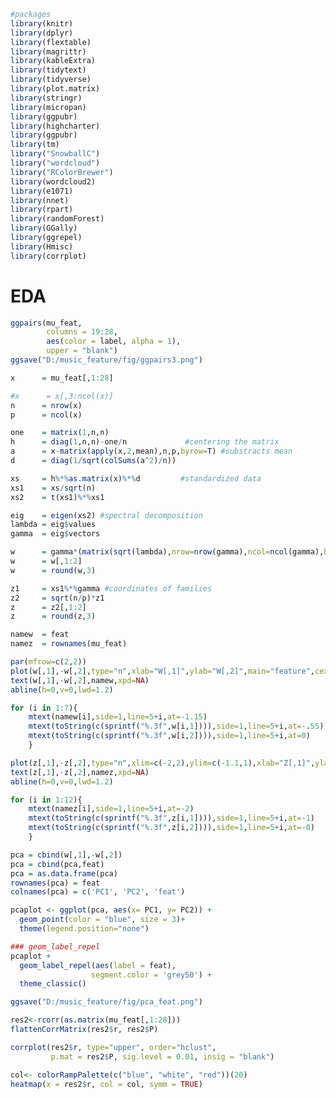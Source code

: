 ```r
#packages
library(knitr)
library(dplyr)
library(flextable)
library(magrittr)
library(kableExtra)
library(tidytext)
library(tidyverse)
library(plot.matrix)
library(stringr)
library(micropan)
library(ggpubr)
library(highcharter)
library(ggpubr)
library(tm)
library("SnowballC")
library("wordcloud")
library("RColorBrewer")
library(wordcloud2)
library(e1071)
library(nnet)
library(rpart)
library(randomForest)
library(GGally)
library(ggrepel)
library(Hmisc)
library(corrplot)
```

# EDA
```r
ggpairs(mu_feat,
        columns = 19:28,
        aes(color = label, alpha = 1),
        upper = "blank")
ggsave("D:/music_feature/fig/ggpairs3.png")
```

```r
x      = mu_feat[,1:28]

#x      = x[,3:ncol(x)] 
n      = nrow(x)
p      = ncol(x)

one    = matrix(1,n,n)
h      = diag(1,n,n)-one/n             #centering the matrix
a      = x-matrix(apply(x,2,mean),n,p,byrow=T) #substracts mean
d      = diag(1/sqrt(colSums(a^2)/n))

xs     = h%*%as.matrix(x)%*%d         #standardized data
xs1    = xs/sqrt(n)
xs2    = t(xs1)%*%xs1

eig    = eigen(xs2) #spectral decomposition
lambda = eig$values
gamma  = eig$vectors

w      = gamma*(matrix(sqrt(lambda),nrow=nrow(gamma),ncol=ncol(gamma),byrow=T)) #coordinates of food
w      = w[,1:2]  
w      = round(w,3)

z1     = xs1%*%gamma #coordinates of families
z2     = sqrt(n/p)*z1 
z      = z2[,1:2] 
z      = round(z,3)

namew  = feat
namez  = rownames(mu_feat)

par(mfrow=c(2,2))
plot(w[,1],-w[,2],type="n",xlab="W[,1]",ylab="W[,2]",main="feature",cex.axis=1.2,cex.lab=1.2,cex.main=1.6,xlim=c(-1.2,1.2),ylim=c(-1,1))
text(w[,1],-w[,2],namew,xpd=NA)
abline(h=0,v=0,lwd=1.2)

for (i in 1:7){
	mtext(namew[i],side=1,line=5+i,at=-1.15)
 	mtext(toString(c(sprintf("%.3f",w[i,1]))),side=1,line=5+i,at=-.55)
 	mtext(toString(c(sprintf("%.3f",w[i,2]))),side=1,line=5+i,at=0)
 	}

plot(z[,1],-z[,2],type="n",xlim=c(-2,2),ylim=c(-1.1,1),xlab="Z[,1]",ylab="Z[,2]",main="Families",cex.axis=1.2,cex.lab=1.2,cex.main=1.6)
text(z[,1],-z[,2],namez,xpd=NA)
abline(h=0,v=0,lwd=1.2)

for (i in 1:12){
	mtext(namez[i],side=1,line=5+i,at=-2)
 	mtext(toString(c(sprintf("%.3f",z[i,1]))),side=1,line=5+i,at=-1)
 	mtext(toString(c(sprintf("%.3f",z[i,2]))),side=1,line=5+i,at=-0)
 	}
```

```r
pca = cbind(w[,1],-w[,2])
pca = cbind(pca,feat)
pca = as.data.frame(pca)
rownames(pca) = feat
colnames(pca) = c('PC1', 'PC2', 'feat')
```

```r
pcaplot <- ggplot(pca, aes(x= PC1, y= PC2)) + 
  geom_point(color = "blue", size = 3)+
  theme(legend.position="none")

### geom_label_repel
pcaplot + 
  geom_label_repel(aes(label = feat),
                  segment.color = 'grey50') +
  theme_classic()

ggsave("D:/music_feature/fig/pca_feat.png")
```

```r
res2<-rcorr(as.matrix(mu_feat[,1:28]))
flattenCorrMatrix(res2$r, res2$P)
```

```r
corrplot(res2$r, type="upper", order="hclust", 
         p.mat = res2$P, sig.level = 0.01, insig = "blank")
```

```r
col<- colorRampPalette(c("blue", "white", "red"))(20)
heatmap(x = res2$r, col = col, symm = TRUE)
```